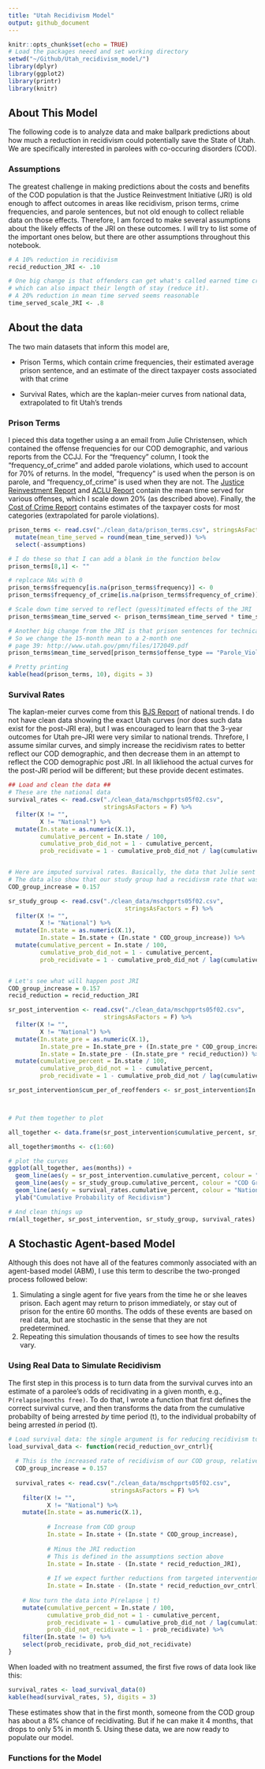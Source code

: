 ```yaml
---
title: "Utah Recidivism Model"
output: github_document
---
```


```r
knitr::opts_chunk$set(echo = TRUE)
# Load the packages neeed and set working directory
setwd("~/Github/Utah_recidivism_model/")
library(dplyr)
library(ggplot2)
library(printr)
library(knitr)
```

## About This Model
The following code is to analyze data and make ballpark predictions about how much a reduction in recidivism could potentially save the State of Utah. We are specifically interested in parolees with co-occuring disorders (COD). 


### Assumptions
The greatest challenge in making predictions about the costs and benefits of the COD population is that the Justice Reinvestment Initiative (JRI) is old enough to affect outcomes in areas like recidivism, prison terms, crime frequencies, and parole sentences, but not old enough to collect reliable data on those effects. Therefore, I am forced to make several assumptions about the likely effects of the JRI on these outcomes. I will try to list some of the important ones below, but there are other assumptions throughout this notebook.       


```r
# A 10% reduction in recidivism 
recid_reduction_JRI <- .10

# One big change is that offenders can get what's called earned time credits while incarcerated, 
# which can also impact their length of stay (reduce it).
# A 20% reduction in mean time served seems reasonable
time_served_scale_JRI <- .8
```


## About the data
The two main datasets that inform this model are, 

* Prison Terms, which contain crime frequencies, their estimated average prison sentence, and an estimate of the direct taxpayer costs associated with that crime

* Survival Rates, which are the kaplan-meier curves from national data, extrapolated to fit Utah's trends 

### Prison Terms
I pieced this data together using a an email from Julie Christensen, which contained the offense frequencies for our COD demographic, and various reports from the CCJJ. For the "frequency" column, I took the "frequency_of_crime" and added parole violations, which used to account for 70% of returns. In the model, "frequency" is used when the person is on parole, and "frequency_of_crime" is used when they are not. The [Justice Reinvestment Report](http://justice.utah.gov/Documents/CCJJ/Reports/Justice_Reinvestment_Report_2014.pdf) and [ACLU Report](http://www.acluutah.org/criminal-justice/item/download/15_0cfccf37c91e9fb16be4ac2e89ca12f2) contain the mean time served for various offenses, which I scale down 20% (as described above). Finally, the [Cost of Crime Report](http://www.justice.utah.gov/Documents/CCJJ/Cost%20of%20Crime/Utah%20Cost%20of%20Crime%202012%20-%20Methods%20Review%20Cost.pdf) contains estimates of the taxpayer costs for most categories (extrapolated for parole violations).    


```r
prison_terms <- read.csv("./clean_data/prison_terms.csv", stringsAsFactors = FALSE) %>% 
  mutate(mean_time_served = round(mean_time_served)) %>% 
  select(-assumptions)

# I do these so that I can add a blank in the function below
prison_terms[8,1] <- ""

# replcace NAs with 0
prison_terms$frequency[is.na(prison_terms$frequency)] <- 0
prison_terms$frequency_of_crime[is.na(prison_terms$frequency_of_crime)] <- 0

# Scale down time served to reflect (guess)timated effects of the JRI
prison_terms$mean_time_served <- prison_terms$mean_time_served * time_served_scale_JRI

# Another big change from the JRI is that prison sentences for technical violations are capped
# So we change the 15-month mean to a 2-month one
# page 39: http://www.utah.gov/pmn/files/172049.pdf
prison_terms$mean_time_served[prison_terms$offense_type == "Parole_Violation"] <- 2

# Pretty printing
kable(head(prison_terms, 10), digits = 3)
```


### Survival Rates
The kaplan-meier curves come from this [BJS Report](http://www.bjs.gov/index.cfm?ty=pbdetail&iid=4986) of national trends. I do not have clean data showing the exact Utah curves (nor does such data exist for the post-JRI era), but I was encouraged to learn that the 3-year outcomes for Utah pre-JRI were very similar to national trends. Threfore, I assume similar curves, and simply increase the recidivism rates to better reflect our COD demographic, and then decrease them in an attempt to reflect the COD demographic post JRI. In all likliehood the actual curves for the post-JRI period will be different; but these provide decent estimates.  


```r
## Load and clean the data ##
# These are the national data
survival_rates <- read.csv("./clean_data/mschpprts05f02.csv", 
                           stringsAsFactors = F) %>% 
  filter(X != "",
         X != "National") %>% 
  mutate(In.state = as.numeric(X.1),
         cumulative_percent = In.state / 100,
         cumulative_prob_did_not = 1 - cumulative_percent,
         prob_recidivate = 1 - cumulative_prob_did_not / lag(cumulative_prob_did_not)) %>% filter(In.state != 0)


# Here are imputed survival rates. Basically, the data that Julie sent suggest that the national trends for recidivism are very similar to the Utah trends (or at least they were between 2012 and 2015).
# The data also show that our study group had a recidivsm rate that was 74.3% after 36 months, whereas all prisoners had a rate of 64.2% (again, close to natural). The difference between the control group and national trends is (74.3 - 64.2) / 64.2, OR:
COD_group_increase = 0.157

sr_study_group <- read.csv("./clean_data/mschpprts05f02.csv", 
                                 stringsAsFactors = F) %>% 
  filter(X != "",
         X != "National") %>% 
  mutate(In.state = as.numeric(X.1),
         In.state = In.state + (In.state * COD_group_increase)) %>% 
  mutate(cumulative_percent = In.state / 100,
         cumulative_prob_did_not = 1 - cumulative_percent,
         prob_recidivate = 1 - cumulative_prob_did_not / lag(cumulative_prob_did_not)) %>% filter(In.state != 0)


# Let's see what will happen post JRI
COD_group_increase = 0.157
recid_reduction = recid_reduction_JRI

sr_post_intervention <- read.csv("./clean_data/mschpprts05f02.csv", 
                           stringsAsFactors = F) %>% 
  filter(X != "",
         X != "National") %>% 
  mutate(In.state_pre = as.numeric(X.1),
         In.state_pre = In.state_pre + (In.state_pre * COD_group_increase),
         In.state = In.state_pre - (In.state_pre * recid_reduction)) %>% 
  mutate(cumulative_percent = In.state / 100,
         cumulative_prob_did_not = 1 - cumulative_percent,
         prob_recidivate = 1 - cumulative_prob_did_not / lag(cumulative_prob_did_not)) %>% filter(In.state != 0)

sr_post_intervention$cum_per_of_reoffenders <- sr_post_intervention$In.state / sr_post_intervention$In.state[60]



# Put them together to plot

all_together <- data.frame(sr_post_intervention$cumulative_percent, sr_study_group$cumulative_percent, survival_rates$cumulative_percent)

all_together$months <- c(1:60)
```


```r
# plot the curves
ggplot(all_together, aes(months)) + 
  geom_line(aes(y = sr_post_intervention.cumulative_percent, colour = "COD Post-JRI")) + 
  geom_line(aes(y = sr_study_group.cumulative_percent, colour = "COD Group")) +
  geom_line(aes(y = survival_rates.cumulative_percent, colour = "National Trend")) +
  ylab("Cumulative Probability of Recidivism")

# And clean things up
rm(all_together, sr_post_intervention, sr_study_group, survival_rates)
```


## A Stochastic Agent-based Model
Although this does not have all of the features commonly associated with an agent-based model (ABM), I use this term to describe the two-pronged process followed below: 

1. Simulating a single agent for five years from the time he or she leaves prison. Each agent may return to prison immediately, or stay out of prison for the entire 60 months. The odds of these events are based on real data, but are stochastic in the sense that they are not predetermined.   
2. Repeating this simulation thousands of times to see how the results vary.


### Using Real Data to Simulate Recidivism

The first step in this process is to turn data from the survival curves into an estimate of a parolee's odds of recidivating in a given month, e.g., `P(relapse|months free)`. To do that, I wrote a function that first defines the correct survival curve, and then transforms the data from the cumulative probabilty of being arrested *by* time period (t), to the individual probabilty of being arrested *in* period (t).  


```r
# Load survival data: the single argument is for reducing recidivism to model some intervention
load_survival_data <- function(recid_reduction_ovr_cntrl){
  
  # This is the increased rate of recidivism of our COD group, relative to national
  COD_group_increase = 0.157
  
  survival_rates <- read.csv("./clean_data/mschpprts05f02.csv", 
                             stringsAsFactors = F) %>% 
    filter(X != "",
           X != "National") %>% 
    mutate(In.state = as.numeric(X.1),
           
           # Increase from COD group
           In.state = In.state + (In.state * COD_group_increase),
           
           # Minus the JRI reduction
           # This is defined in the assumptions section above
           In.state = In.state - (In.state * recid_reduction_JRI),
           
           # If we expect further reductions from targeted intervention
           In.state = In.state - (In.state * recid_reduction_ovr_cntrl)) %>% 
    
    # Now turn the data into P(relapse | t)
    mutate(cumulative_percent = In.state / 100,
           cumulative_prob_did_not = 1 - cumulative_percent,
           prob_recidivate = 1 - cumulative_prob_did_not / lag(cumulative_prob_did_not),
           prob_did_not_recidivate = 1 - prob_recidivate) %>% 
    filter(In.state != 0) %>% 
    select(prob_recidivate, prob_did_not_recidivate)
}
```


When loaded with no treatment assumed, the first five rows of data look like this:

```r
survival_rates <- load_survival_data(0)
kable(head(survival_rates, 5), digits = 3)
```

These estimates show that in the first month, someone from the COD group has about a 8% chance of recidivating. But if he can make it 4 months, that drops to only 5% in month 5. Using these data, we are now ready to populate our model.


### Functions for the Model 